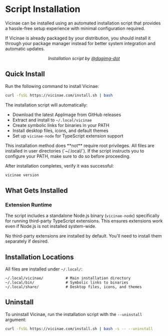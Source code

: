 
# Script Installation

Vicinae can be installed using an automated installation script that provides a hassle-free setup experience with minimal configuration required.

<Note>
If Vicinae is already packaged by your distribution, you should install it through your package manager instead for better system integration and automatic updates.
</Note>

<p align="center">
  <ImageZoom src="/script-install.png" alt="Installation script demo" />
</p>
<p align="center">
  <em>Installation script by <a href="https://github.com/dagimg-dot">@dagimg-dot</a></em>
</p>

## Quick Install

Run the following command to install Vicinae:

```bash
curl -fsSL https://vicinae.com/install.sh | bash
```

The installation script will automatically:

- Download the latest AppImage from GitHub releases
- Extract and install to `~/.local/vicinae`
- Create symbolic links for binaries in your PATH
- Install desktop files, icons, and default themes
- Set up `vicinae-node` for TypeScript extension support

<Note>
This installation method does **not** require root privileges. All files are installed in user directories (`~/.local/`).
</Note>

<Note>
If the script instructs you to configure your PATH, make sure to do so before proceeding.
</Note>

After installation completes, verify it was successful:

```bash
vicinae version
```

## What Gets Installed

### Extension Runtime

The script includes a standalone Node.js binary (`vicinae-node`) specifically for running third-party TypeScript extensions. This ensures extensions work even if Node.js is not installed system-wide.

<Note>
No third-party extensions are installed by default. You'll need to install them separately if desired.
</Note>

## Installation Locations

All files are installed under `~/.local/`:

```
~/.local/vicinae/          # Main installation directory
~/.local/bin/              # Symbolic links to binaries
~/.local/share/            # Desktop files, icons, and themes
```

## Uninstall

To uninstall Vicinae, run the installation script with the `--uninstall` argument:

```bash
curl -fsSL https://vicinae.com/install.sh | bash -s -- --uninstall
```
